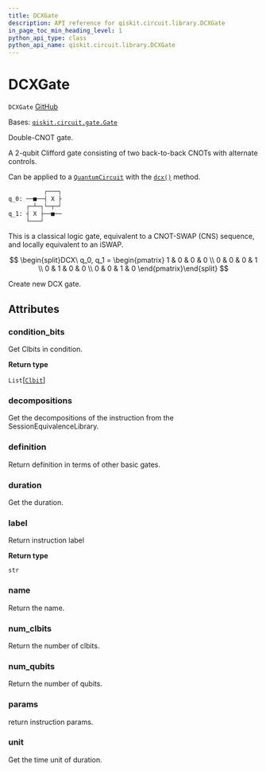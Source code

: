 ```yaml
---
title: DCXGate
description: API reference for qiskit.circuit.library.DCXGate
in_page_toc_min_heading_level: 1
python_api_type: class
python_api_name: qiskit.circuit.library.DCXGate
---
```


# DCXGate

<span id="qiskit.circuit.library.DCXGate" />

`DCXGate` [GitHub](https://github.com/qiskit/qiskit/tree/stable/0.22/qiskit/circuit/library/standard_gates/dcx.py "view source code")

Bases: [`qiskit.circuit.gate.Gate`](qiskit.circuit.Gate "qiskit.circuit.gate.Gate")

Double-CNOT gate.

A 2-qubit Clifford gate consisting of two back-to-back CNOTs with alternate controls.

Can be applied to a [`QuantumCircuit`](qiskit.circuit.QuantumCircuit "qiskit.circuit.QuantumCircuit") with the [`dcx()`](qiskit.circuit.QuantumCircuit#dcx "qiskit.circuit.QuantumCircuit.dcx") method.

```python
          ┌───┐
q_0: ──■──┤ X ├
     ┌─┴─┐└─┬─┘
q_1: ┤ X ├──■──
     └───┘
```

This is a classical logic gate, equivalent to a CNOT-SWAP (CNS) sequence, and locally equivalent to an iSWAP.

$$
\begin{split}DCX\ q_0, q_1 =
    \begin{pmatrix}
        1 & 0 & 0 & 0 \\
        0 & 0 & 0 & 1 \\
        0 & 1 & 0 & 0 \\
        0 & 0 & 1 & 0
    \end{pmatrix}\end{split}
$$

Create new DCX gate.

## Attributes

<span id="qiskit.circuit.library.DCXGate.condition_bits" />

### condition\_bits

Get Clbits in condition.

**Return type**

`List`\[[`Clbit`](qiskit.circuit.Clbit "qiskit.circuit.classicalregister.Clbit")]

<span id="qiskit.circuit.library.DCXGate.decompositions" />

### decompositions

Get the decompositions of the instruction from the SessionEquivalenceLibrary.

<span id="qiskit.circuit.library.DCXGate.definition" />

### definition

Return definition in terms of other basic gates.

<span id="qiskit.circuit.library.DCXGate.duration" />

### duration

Get the duration.

<span id="qiskit.circuit.library.DCXGate.label" />

### label

Return instruction label

**Return type**

`str`

<span id="qiskit.circuit.library.DCXGate.name" />

### name

Return the name.

<span id="qiskit.circuit.library.DCXGate.num_clbits" />

### num\_clbits

Return the number of clbits.

<span id="qiskit.circuit.library.DCXGate.num_qubits" />

### num\_qubits

Return the number of qubits.

<span id="qiskit.circuit.library.DCXGate.params" />

### params

return instruction params.

<span id="qiskit.circuit.library.DCXGate.unit" />

### unit

Get the time unit of duration.

